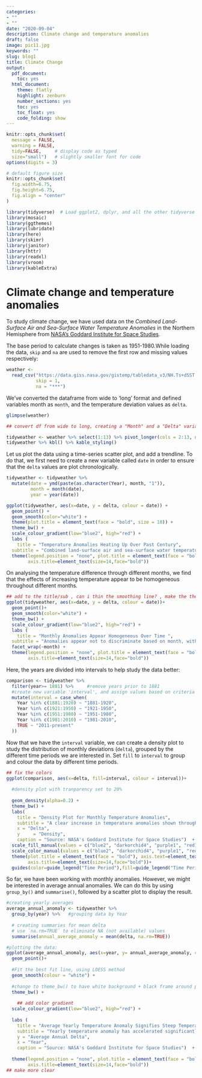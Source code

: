 ```yaml
---
categories:
- ""
- ""
date: "2020-09-04"
description: Climate change and temperature anomalies 
draft: false
image: pic11.jpg
keywords: ""
slug: blog1
title: Climate Change
output:
  pdf_document:
    toc: yes
  html_document:
    theme: flatly
    highlight: zenburn
    number_sections: yes
    toc: yes
    toc_float: yes
    code_folding: show
---
```




```r
knitr::opts_chunk$set(
  message = FALSE, 
  warning = FALSE, 
  tidy=FALSE,     # display code as typed
  size="small")   # slightly smaller font for code
options(digits = 3)

# default figure size
knitr::opts_chunk$set(
  fig.width=6.75, 
  fig.height=6.75,
  fig.align = "center"
)
```


```r
library(tidyverse)  # Load ggplot2, dplyr, and all the other tidyverse packages
library(mosaic)
library(ggthemes)
library(lubridate)
library(here)
library(skimr)
library(janitor)
library(httr)
library(readxl)
library(vroom)
library(kableExtra)
```




# Climate change and temperature anomalies 


To study climate change, we have used data on the *Combined Land-Surface Air and Sea-Surface Water Temperature Anomalies* in the Northern Hemisphere from [NASA's Goddard Institute for Space Studies](https://data.giss.nasa.gov/gistemp).

The base period to calculate changes is taken as 1951-1980.While loading the data, `skip` and `na` are used to remove the first row and missing values respectively:

```r

weather <- 
  read_csv("https://data.giss.nasa.gov/gistemp/tabledata_v3/NH.Ts+dSST.csv", 
           skip = 1, 
           na = "***")

```


We've converted the dataframe from wide to 'long' format and defined variables month as `month`, and the temperature deviation values as `delta`.

```r
glimpse(weather)

## convert df from wide to long, creating a "Month" and a "Delta" variable 

tidyweather <- weather %>% select(1:13) %>% pivot_longer(cols = 2:13, names_to = "month", values_to = "delta")
tidyweather %>% kbl() %>% kable_styling()
```

Let us plot the data using a time-series scatter plot, and add a trendline. To do that, we first need to create a new variable called `date` in order to ensure that the `delta` values are plot chronologically.

```r

tidyweather <- tidyweather %>%
  mutate(date = ymd(paste(as.character(Year), month, "1")),
         month = month(date),
         year = year(date))

ggplot(tidyweather, aes(x=date, y = delta, colour = date)) +
  geom_point() +
  geom_smooth(color="white") + 
  theme(plot.title = element_text(face = "bold", size = 18)) + 
  theme_bw() + 
  scale_colour_gradient(low="blue2", high="red") +
  labs (
    title = "Temperature Anomalies Heating Up Over Past Century", 
  subtitle = "Combined land-surface air and sea-surface water temperature anomalies in the northern \nhemisphere have shifted from negative to positive in the last 100 years", x = "Year", y = "Delta", caption = "Source: NASA's Goddard Institute for Space Studies") +
  theme(legend.position = "none", plot.title = element_text(face = "bold"), axis.text=element_text(size=12),
        axis.title=element_text(size=14,face="bold"))

```

On analysing the temperature difference through different months, we find that the effects of increasing temperature appear to be homogeneous throughout different months. 

```r
## add to the title/sub , can i thin the smoothing line? , make the theme prettier (no grey months)
ggplot(tidyweather, aes(x=date, y = delta, colour = date))+
  geom_point()+
  geom_smooth(color="white") +
  theme_bw() +
  scale_colour_gradient(low="blue2", high="red") +
  labs (
    title = "Monthly Anomalies Appear Homogeneous Over Time ", 
  subtitle = "Anomalies appear not to discriminate based on month, with monthly patterns being nearly \nindistinguishable from one another", x = "Year", y = "Delta", caption = "Source: NASA's Goddard Institute for Space Studies") +
  facet_wrap(~month) + 
  theme(legend.position = "none", plot.title = element_text(face = "bold"), axis.text=element_text(size=12),
        axis.title=element_text(size=14,face="bold"))

```

Here, the years are divided into intervals to help study the data better:


```r

comparison <- tidyweather %>% 
  filter(year>= 1881) %>%     #remove years prior to 1881
  #create new variable 'interval', and assign values based on criteria below:
  mutate(interval = case_when(
    Year %in% c(1881:1920) ~ "1881-1920",
    Year %in% c(1921:1950) ~ "1921-1950",
    Year %in% c(1951:1980) ~ "1951-1980",
    Year %in% c(1981:2010) ~ "1981-2010",
    TRUE ~ "2011-present"
  ))

```


Now that we have the `interval` variable, we can create a density plot to study the distribution of monthly deviations (`delta`), grouped by the different time periods we are interested in. Set `fill` to `interval` to group and colour the data by different time periods.

```r
## fix the colors 
ggplot(comparison, aes(x=delta, fill=interval, colour = interval))+
  
  #density plot with tranparency set to 20%
  
  geom_density(alpha=0.2) +   
  theme_bw() +                
  labs(
    title = "Density Plot for Monthly Temperature Anomalies",
    subtitle = "A clear increase in temperature anomalies shown through time periods \nfrom 1881 to present day",
    x = "Delta",
    y     = "Density",
    caption = "Source: NASA's Goddard Institute for Space Studies")  + 
  scale_fill_manual(values = c("blue2", "darkorchid4", "purple1", "red1", "red"))  + 
  scale_color_manual(values = c("blue2", "darkorchid4", "purple1", "red1", "red")) +
  theme(plot.title = element_text(face = "bold"), axis.text=element_text(size=12),
        axis.title=element_text(size=14,face="bold"))+
  guides(color=guide_legend("Time Period"),fill=guide_legend("Time Period"))

```

So far, we have been working with monthly anomalies. However, we might be interested in average annual anomalies. We can do this by using `group_by()` and `summarise()`, followed by a scatter plot to display the result. 

```r

#creating yearly averages
average_annual_anomaly <- tidyweather %>% 
  group_by(year) %>%   #grouping data by Year
  
  # creating summaries for mean delta 
  # use `na.rm=TRUE` to eliminate NA (not available) values 
  summarise(annual_average_anomaly = mean(delta, na.rm=TRUE)) 

#plotting the data:
ggplot(average_annual_anomaly, aes(x=year, y= annual_average_anomaly, colour = year))+
  geom_point()+
  
  #Fit the best fit line, using LOESS method
  geom_smooth(colour = "white") +
  
  #change to theme_bw() to have white background + black frame around plot
  theme_bw() +
  
    ## add color gradient
  scale_colour_gradient(low="blue2", high="red") +
  
  labs (
    title = "Average Yearly Temperature Anomaly Signifies Steep Temperature Increase in Past 50 Years",
    subtitle = "Yearly temperature anomaly has accelerated significantly in more recent years, raising concern among climate scientists",
    y = "Average Annual Delta",
    x = "Year",
    caption = "Source: NASA's Goddard Institute for Space Studies")  +
  
  theme(legend.position = "none", plot.title = element_text(face = "bold"), axis.text=element_text(size=12),
        axis.title=element_text(size=14,face="bold"))
## make more clear 

```

